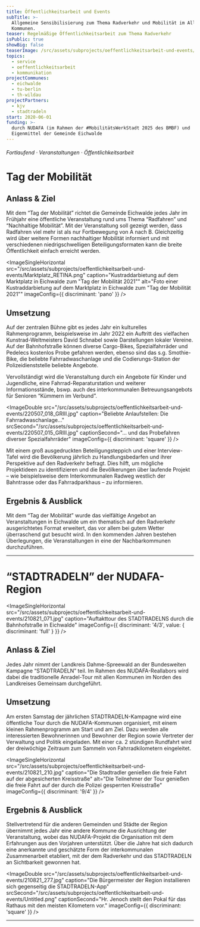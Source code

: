```yaml
---
title: Öffentlichkeitsarbeit und Events
subTitle: >-
  Allgemeine Sensibilisierung zum Thema Radverkehr und Mobilität im Alltag der
  Kommunen.
teaser: Regelmäßige Öffentlichkeitsarbeit zum Thema Radverkehr
isPublic: true
showBig: false
teaserImage: /src/assets/subprojects/oeffentlichkeitsarbeit-und-events/teaserImage.png
topics:
  - service
  - oeffentlichkeitsarbeit
  - kommunikation
projectCommunes:
  - eichwalde
  - tu-berlin
  - th-wildau
projectPartners:
  - kjv
  - stadtradeln
start: 2020-06-01
funding: >-
  durch NUDAFA (im Rahmen der #MobilitätsWerkStadt 2025 des BMBF) und
  Eigenmittel der Gemeinde Eichwalde
---
```


###### Fortlaufend · Veranstaltungen · Öffentlichkeitsarbeit

# Tag der Mobilität

## Anlass & Ziel

Mit dem “Tag der Mobilität” richtet die Gemeinde Eichwalde jedes Jahr im Frühjahr eine öffentliche Veranstaltung rund ums Thema “Radfahren” und “Nachhaltige Mobilität”. Mit der Veranstaltung soll gezeigt werden, dass Radfahren viel mehr ist als nur Fortbewegung von A nach B. Gleichzeitig wird über weitere Formen nachhaltiger Mobilität informiert und mit verschiedenen niedrigschwelligen Beteiligungsformaten kann die breite Öffentlichkeit einfach erreicht werden.

<ImageSingleHorizontal
  src="/src/assets/subprojects/oeffentlichkeitsarbeit-und-events/Marktplatz_RETINA.png"
  caption="Kustraddarbietung auf dem Marktplatz in Eichwalde zum &#x22;Tag der Mobilität 2021&#x22;"
  alt="Foto einer Kustraddarbietung auf dem Marktplatz in Eichwalde zum &#x22;Tag der Mobilität 2021&#x22;"
  imageConfig={{ discriminant: 'pano' }}
/>

## Umsetzung

Auf der zentralen Bühne gibt es jedes Jahr ein kulturelles Rahmenprogramm, beispielsweise im Jahr 2022 ein Auftritt des vielfachen Kunstrad-Weltmeisters David Schnabel sowie Darstellungen lokaler Vereine. Auf der Bahnhofstraße können diverse Cargo-Bikes, Spezialfahrräder und Pedelecs kostenlos Probe gefahren werden, ebenso sind das s.g. Smothie-Bike, die beliebte Fahrradwaschanlage und die Codierungs-Station der Polizeidienststelle beliebte Angebote.

Vervollständigt wird die Veranstaltung durch ein Angebote für Kinder und Jugendliche, eine Fahrrad-Reparaturstation und weiterer Informationsstände, bswp. auch des interkommunalen Betreuungsangebots für Senioren “Kümmern im Verbund”.

<ImageDouble
  src="/src/assets/subprojects/oeffentlichkeitsarbeit-und-events/220507_018_GRIII.jpg"
  caption="Beliebte Anlaufstellen: Die Fahrradwaschanlage…"
  srcSecond="/src/assets/subprojects/oeffentlichkeitsarbeit-und-events/220507_015_GRIII.jpg"
  captionSecond="… und das Probefahren diverser Spezialfahrräder"
  imageConfig={{ discriminant: 'square' }}
/>

Mit einem groß ausgedruckten Beteiligungsteppich und einer Interview-Tafel wird die Bevölkerung jährlich zu Handlungsbedarfen und ihrer Perspektive auf den Radverkehr befragt. Dies hilft, um mögliche Projektideen zu identifizieren und die Bevölkerungen über laufende Projekt – wie beispielsweise dem Interkommunalen Radweg westlich der Bahntrasse oder das Fahrradparkhaus – zu informieren.

## Ergebnis & Ausblick

Mit dem “Tag der Mobilität” wurde das vielfältige Angebot an Veranstaltungen in Eichwalde um ein thematisch auf den Radverkehr ausgerichtetes Format erweitert, das vor allem bei gutem Wetter überraschend gut besucht wird. In den kommenden Jahren bestehen Überlegungen, die Veranstaltungen in eine der Nachbarkommunen durchzuführen.

---

# “STADTRADELN” der NUDAFA-Region

<ImageSingleHorizontal
  src="/src/assets/subprojects/oeffentlichkeitsarbeit-und-events/210821_071.jpg"
  caption="Auftakttour des STADTRADELNS durch die Bahnhofstraße in Eichwalde"
  imageConfig={{ discriminant: '4/3', value: { discriminant: 'full' } }}
/>

## Anlass & Ziel

Jedes Jahr nimmt der Landkreis Dahme-Spreewald an der Bundesweiten Kampagne “STADTRADELN” teil. Im Rahmen des NUDAFA-Reallabors wird dabei die traditionelle Anradel-Tour mit allen Kommunen im Norden des Landkreises Gemeinsam durchgeführt.

## Umsetzung

Am ersten Samstag der jährlichen STADTRADELN-Kampagne wird eine öffentliche Tour durch die NUDAFA-Kommunen organisiert, mit einem kleinen Rahmenprogramm am Start und am Ziel. Dazu werden alle interessierten Bewohnerinnen und Bewohner der Region sowie Vertreter der Verwaltung und Politik eingeladen. Mit einer ca. 2 stündigen Rundfahrt wird der dreiwöchige Zeitraum zum Sammeln von Fahrradkilometern eingeleitet.

<ImageSingleHorizontal
  src="/src/assets/subprojects/oeffentlichkeitsarbeit-und-events/210821_210.jpg"
  caption="Die Stadtradler genießen die freie Fahrt auf der abgesicherten Kreisstraße"
  alt="Die Teilnehmer der Tour genießen die freie Fahrt auf der durch die Polizei gesperrten Kreisstraße"
  imageConfig={{ discriminant: '9/4' }}
/>

## Ergebnis & Ausblick

Stellvertretend für die anderen Gemeinden und Städte der Region übernimmt jedes Jahr eine andere Kommune die Ausrichtung der Veranstaltung, wobei das NUDAFA-Projekt die Organisation mit dem Erfahrungen aus den Vorjahren unterstützt. Über die Jahre hat sich dadurch eine anerkannte und geschätzte Form der interkommunalen Zusammenarbeit etabliert, mit der dem Radverkehr und das STADTRADELN an Sichtbarkeit gewonnen hat.

<ImageDouble
  src="/src/assets/subprojects/oeffentlichkeitsarbeit-und-events/210821_277.jpg"
  caption="Die Bürgermeister der Region installieren sich gegenseitig die STADTRADELN-App"
  srcSecond="/src/assets/subprojects/oeffentlichkeitsarbeit-und-events/Untitled.png"
  captionSecond="Hr. Jenoch stellt den Pokal für das Rathaus mit den meisten Kilometern vor."
  imageConfig={{ discriminant: 'square' }}
/>

---
